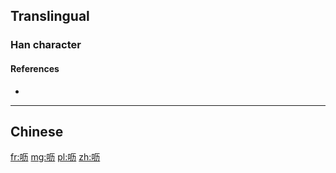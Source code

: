 {{also|嚦}}
==Translingual==

===Han character===
{{Han char|rn=30|rad=口|as=04|sn=7|four=|canj=RMKS|ids=⿰口历}}

====References====
* {{Han ref|kx=0181.191|hdz=10587.050|uh=5456|ud=21590}}

----

==Chinese==
{{zh-see|嚦}}

[[fr:呖]]
[[mg:呖]]
[[pl:呖]]
[[zh:呖]]